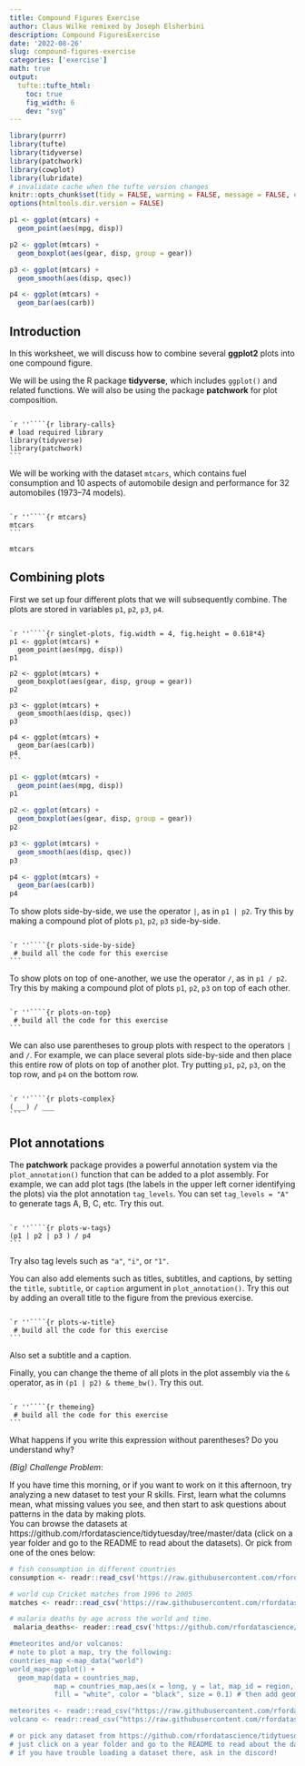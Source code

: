 ```yaml
---
title: Compound Figures Exercise
author: Claus Wilke remixed by Joseph Elsherbini
description: Compound FiguresExercise
date: '2022-08-26'
slug: compound-figures-exercise
categories: ['exercise']
math: true
output:
  tufte::tufte_html:
    toc: true
    fig_width: 6
    dev: "svg"
---
```


```r
library(purrr)
library(tufte)
library(tidyverse)
library(patchwork)
library(cowplot)
library(lubridate)
# invalidate cache when the tufte version changes
knitr::opts_chunk$set(tidy = FALSE, warning = FALSE, message = FALSE, eval = FALSE,  echo=TRUE, comment = "", cache.extra = packageVersion('tufte'))
options(htmltools.dir.version = FALSE)

p1 <- ggplot(mtcars) + 
  geom_point(aes(mpg, disp))

p2 <- ggplot(mtcars) + 
  geom_boxplot(aes(gear, disp, group = gear))

p3 <- ggplot(mtcars) + 
  geom_smooth(aes(disp, qsec))

p4 <- ggplot(mtcars) + 
  geom_bar(aes(carb))
```

## Introduction

In this worksheet, we will discuss how to combine several **ggplot2** plots into one compound figure.

We will be using the R package **tidyverse**, which includes `ggplot()` and related functions. We will also be using the package **patchwork** for plot composition.

<pre class="r">
<code class="language-r">
`r ''````{r library-calls}
# load required library
library(tidyverse)
library(patchwork)
```</code></pre>

We will be working with the dataset `mtcars`, which contains fuel consumption and 10 aspects of automobile design and performance for 32 automobiles (1973–74 models).

<pre class="r">
<code class="language-r">
`r ''````{r mtcars}
mtcars
```</code></pre>

```r
mtcars
```

## Combining plots

First we set up four different plots that we will subsequently combine. The plots are stored in variables `p1`, `p2`, `p3`, `p4`.

<pre class="r">
<code class="language-r">
`r ''````{r singlet-plots, fig.width = 4, fig.height = 0.618*4}
p1 <- ggplot(mtcars) + 
  geom_point(aes(mpg, disp))
p1  

p2 <- ggplot(mtcars) + 
  geom_boxplot(aes(gear, disp, group = gear))
p2

p3 <- ggplot(mtcars) + 
  geom_smooth(aes(disp, qsec))
p3

p4 <- ggplot(mtcars) + 
  geom_bar(aes(carb))
p4
```</code></pre>

```r
p1 <- ggplot(mtcars) + 
  geom_point(aes(mpg, disp))
p1  

p2 <- ggplot(mtcars) + 
  geom_boxplot(aes(gear, disp, group = gear))
p2

p3 <- ggplot(mtcars) + 
  geom_smooth(aes(disp, qsec))
p3

p4 <- ggplot(mtcars) + 
  geom_bar(aes(carb))
p4
```

To show plots side-by-side, we use the operator `|`, as in `p1 | p2`. Try this by making a compound plot of plots `p1`, `p2`, `p3` side-by-side.

<pre class="r">
<code class="language-r">
`r ''````{r plots-side-by-side}
 # build all the code for this exercise
```</code></pre>


To show plots on top of one-another, we use the operator `/`, as in `p1 / p2`. Try this by making a compound plot of plots `p1`, `p2`, `p3` on top of each other.

<pre class="r">
<code class="language-r">
`r ''````{r plots-on-top}
 # build all the code for this exercise
```</code></pre>


We can also use parentheses to group plots with respect to the operators `|` and `/`. For example, we can place several plots side-by-side and then place this entire row of plots on top of another plot. Try putting `p1`, `p2`, `p3`, on the top row, and `p4` on the bottom row.

<pre class="r">
<code class="language-r">
`r ''````{r plots-complex}
(___) / ___
```</code></pre>

## Plot annotations

The **patchwork** package provides a powerful annotation system via the `plot_annotation()` function that can be added to a plot assembly. For example, we can add plot tags (the labels in the upper left corner identifying the plots) via the plot annotation `tag_levels`. You can set `tag_levels = "A"` to generate tags A, B, C, etc. Try this out.

<pre class="r">
<code class="language-r">
`r ''````{r plots-w-tags}
(p1 | p2 | p3 ) / p4
```</code></pre>

Try also tag levels such as `"a"`, `"i"`, or `"1"`.

You can also add elements such as titles, subtitles, and captions, by setting the `title`, `subtitle`, or `caption` argument in `plot_annotation()`. Try this out by adding an overall title to the figure from the previous exercise.

<pre class="r">
<code class="language-r">
`r ''````{r plots-w-title}
 # build all the code for this exercise
```</code></pre>


Also set a subtitle and a caption.

Finally, you can change the theme of all plots in the plot assembly via the `&` operator, as in `(p1 | p2) & theme_bw()`. Try this out.

<pre class="r">
<code class="language-r">
`r ''````{r themeing}
 # build all the code for this exercise
```</code></pre>

What happens if you write this expression without parentheses? Do you understand why?


*(Big) Challenge Problem*:

If you have time this morning, or if you want to work on it this afternoon, try analyzing a new dataset to test your R skills. First, learn what the columns mean, what missing values you see, and then start to ask questions about patterns in the data by making plots.   
You can browse the datasets at https://github.com/rfordatascience/tidytuesday/tree/master/data (click on a year folder and go to the README to read about the datasets). Or pick from one of the ones below:

```r

# fish consumption in different countries 
consumption <- readr::read_csv('https://raw.githubusercontent.com/rfordatascience/tidytuesday/master/data/2021/2021-10-12/fish-and-seafood-consumption-per-capita.csv')

# world cup Cricket matches from 1996 to 2005
matches <- readr::read_csv('https://raw.githubusercontent.com/rfordatascience/tidytuesday/master/data/2021/2021-11-30/matches.csv')

# malaria deaths by age across the world and time. 
 malaria_deaths<- reader::read_csv('https://github.com/rfordatascience/tidytuesday/blob/master/data/2018/2018-11-13/malaria_deaths_age.csv")

#meteorites and/or volcanos:
# note to plot a map, try the following:
countries_map <-map_data("world")
world_map<-ggplot() + 
  geom_map(data = countries_map, 
           map = countries_map,aes(x = long, y = lat, map_id = region, group = group),
           fill = "white", color = "black", size = 0.1) # then add geom_point() to this map to add lat/long points

meteorites <- readr::read_csv("https://raw.githubusercontent.com/rfordatascience/tidytuesday/master/data/2019/2019-06-11/meteorites.csv")
volcano <- readr::read_csv("https://raw.githubusercontent.com/rfordatascience/tidytuesday/master/data/2020/2020-05-12/volcano.csv")

# or pick any dataset from https://github.com/rfordatascience/tidytuesday/tree/master/data , 
# just click on a year folder and go to the README to read about the datasets
# if you have trouble loading a dataset there, ask in the discord!
```